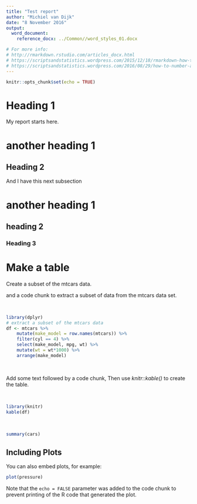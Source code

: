 ```yaml
---
title: "Test report"
author: "Michiel van Dijk"
date: "8 November 2016"
output: 
  word_document:
    reference_docx: ../Common//word_styles_01.docx

# For more info:
# http://rmarkdown.rstudio.com/articles_docx.html
# https://scriptsandstatistics.wordpress.com/2015/12/18/rmarkdown-how-to-inserts-page-breaks-in-a-ms-word-document/
# https://scriptsandstatistics.wordpress.com/2016/08/29/how-to-number-and-reference-tables-and-figures-in-r-markdown-files/
---
```


```r
knitr::opts_chunk$set(echo = TRUE)
```
# Heading 1
My report starts here.

# another heading 1

## Heading 2
And I have this next subsection

# another heading 1
## heading 2
### Heading 3

# Make a table
Create a subset of the mtcars data. 

and a code chunk to extract a subset of data from the mtcars data set.

 <br>

```r

library(dplyr)
# extract a subset of the mtcars data
df <- mtcars %>%
    mutate(make_model = row.names(mtcars)) %>%
    filter(cyl == 4) %>%    
    select(make_model, mpg, wt) %>%
    mutate(wt = wt*1000) %>%
    arrange(make_model) 

```

<br>

Add some text followed by a code chunk,
Then use *knitr::kable()* to create the table.

<br>
```r
library(knitr)
kable(df) 
```

<br>

```r
summary(cars)
```



## Including Plots

You can also embed plots, for example:

```r
plot(pressure)
```

Note that the `echo = FALSE` parameter was added to the code chunk to prevent printing of the R code that generated the plot.

